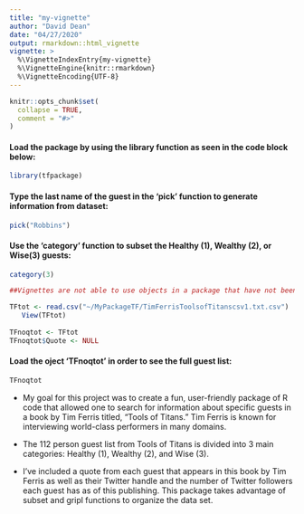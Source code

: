 ---
title: "my-vignette"
author: "David Dean"
date: "04/27/2020"
output: rmarkdown::html_vignette
vignette: >
  %\VignetteIndexEntry{my-vignette}
  %\VignetteEngine{knitr::rmarkdown}
  %\VignetteEncoding{UTF-8}
---
```{r, include = FALSE}
knitr::opts_chunk$set(
  collapse = TRUE,
  comment = "#>"
)
```
 

#### Load the package by using the library function as seen in the code block below:
```{r setup}
library(tfpackage)
```

#### Type the last name of the guest in the 'pick' function to generate information from dataset:
```{r}
pick("Robbins")

```

#### Use the 'category' function to subset the Healthy (1), Wealthy (2), or Wise(3) guests:
```{r}
category(3)

```

```{r, include = FALSE}
##Vignettes are not able to use objects in a package that have not been assigned while in a vignette. This code, which will not be seen, is me reading the csv into the object names that are used in the actual package. If this does not work on your computer then you should confirm that your saved file path matches EXACTLY

TFtot <- read.csv("~/MyPackageTF/TimFerrisToolsofTitanscsv1.txt.csv")
   View(TFtot)
   
TFnoqtot <- TFtot
TFnoqtot$Quote <- NULL

```

#### Load the oject 'TFnoqtot' in order to see the full guest list:
```{r}
TFnoqtot

```


- My goal for this project was to create a fun, user-friendly package of R code that allowed one to search for information about specific guests in a book by Tim Ferris titled, "Tools of Titans." Tim Ferris is known for interviewing world-class performers in many domains. 

- The 112 person guest list from Tools of Titans is divided into 3 main categories: Healthy (1), Wealthy (2), and Wise (3). 

- I've included a quote from each guest that appears in this book by Tim Ferris as well as their Twitter handle and the number of Twitter followers each guest has as of this publishing. This package takes advantage of subset and gripl functions to organize the data set. 

